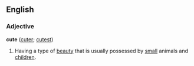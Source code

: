 ==English==
===Adjective===
'''cute''' ([[cuter]]; [[cutest]])
#Having a type of [[beauty]] that is usually possessed by [[small]] animals and [[children]].